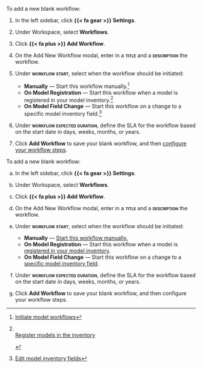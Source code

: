 :::: {.content-visible unless-format="revealjs"}
To add a new blank workflow:

1. In the left sidebar, click **{{< fa gear >}} Settings**.

1. Under Workspace, select **Workflows**.

1. Click **{{< fa plus >}} Add Workflow**.

1. On the Add New Workflow modal, enter in a **[title]{.smallcaps}** and a **[description]{.smallcaps}** the workflow.

1. Under **[workflow start]{.smallcaps}**, select when the workflow should be initiated:

    - **Manually** — Start this workflow manually.^[[Initiate model workflows](/guide/workflows/manage-workflows.qmd#initiate-model-workflows)]
    - **On Model Registration** — Start this workflow when a model is registered in your model inventory.[^add-workflows]
    - **On Model Field Change** — Start this workflow on a change to a specific model inventory field.^[[Edit model inventory fields](/guide/model-inventory/edit-model-inventory-fields.qmd)]

1. Under **[workflow expected duration]{.smallcaps}**, define the SLA for the workflow based on the start date in days, weeks, months, or years.

1. Click **Add Workflow** to save your blank workflow, and then [configure your workflow steps](/guide/workflows/configure-workflows.qmd#configure-workflow-steps).


<!-- ADDITIONAL FOOTNOTES -->

[^add-workflows]:

    ::: {.callout title="Please note that only one workflow can be configured to initiate on model registration."}
    <br>
    [Register models in the inventory](/guide/model-inventory/register-models-in-inventory.qmd)

    :::

::::


:::: {.content-hidden unless-format="revealjs"}
To add a new blank workflow:

a. In the left sidebar, click **{{< fa gear >}} Settings**.

a. Under Workspace, select **Workflows**.

a. Click **{{< fa plus >}} Add Workflow**.

a. On the Add New Workflow modal, enter in a **[title]{.smallcaps}** and a **[description]{.smallcaps}** the workflow.

a. Under **[workflow start]{.smallcaps}**, select when the workflow should be initiated:

    - **Manually** — [Start this workflow manually.](/guide/workflows/manage-workflows.qmd#initiate-model-workflows){target="_blank"}
    - **On Model Registration** — Start this workflow when a model is [registered in your model inventory](/guide/model-inventory/register-models-in-inventory.qmd){target="_blank"}.
    - **On Model Field Change** — Start this workflow on a change to a [specific model inventory field](/guide/model-inventory/edit-model-inventory-fields.qmd){target="_blank"}.

a. Under **[workflow expected duration]{.smallcaps}**, define the SLA for the workflow based on the start date in days, weeks, months, or years.

a. Click **Add Workflow** to save your blank workflow, and then configure your workflow steps.

::::